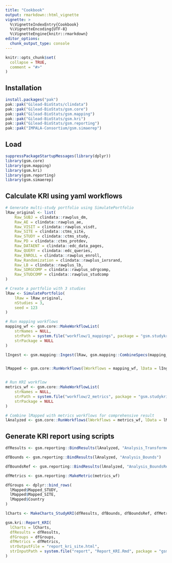 ```yaml
---
title: "Cookbook"
output: rmarkdown::html_vignette
vignette: >
  %\VignetteIndexEntry{Cookbook}
  %\VignetteEncoding{UTF-8}
  %\VignetteEngine{knitr::rmarkdown}
editor_options: 
  chunk_output_type: console
---
```


```r
knitr::opts_chunk$set(
  collapse = TRUE,
  comment = "#>"
)
```

## Installation

```r
install.packages("pak")
pak::pak("Gilead-BioStats/clindata")
pak::pak("Gilead-BioStats/gsm.core")
pak::pak("Gilead-BioStats/gsm.mapping")
pak::pak("Gilead-BioStats/gsm.kri")
pak::pak("Gilead-BioStats/gsm.reporting")
pak::pak("IMPALA-Consortium/gsm.simaerep")
```

## Load

```r
suppressPackageStartupMessages(library(dplyr))
library(gsm.core)
library(gsm.mapping)
library(gsm.kri)
library(gsm.reporting)
library(gsm.simaerep)
```


## Calculate KRI using yaml workflows

```r
# Generate multi-study portfolio using SimulatePortfolio
lRaw_original <- list(
    Raw_SUBJ = clindata::rawplus_dm,
    Raw_AE = clindata::rawplus_ae,
    Raw_VISIT = clindata::rawplus_visdt,
    Raw_SITE = clindata::ctms_site,
    Raw_STUDY = clindata::ctms_study,
    Raw_PD = clindata::ctms_protdev,
    Raw_DATAENT = clindata::edc_data_pages,
    Raw_QUERY = clindata::edc_queries,
    Raw_ENROLL = clindata::rawplus_enroll,
    Raw_Randomization = clindata::rawplus_ixrsrand,
    Raw_LB = clindata::rawplus_lb,
    Raw_SDRGCOMP = clindata::rawplus_sdrgcomp,
    Raw_STUDCOMP = clindata::rawplus_studcomp
)

# Create a portfolio with 3 studies
lRaw <- SimulatePortfolio(
    lRaw = lRaw_original,
    nStudies = 3,
    seed = 123
)

# Run mapping workflows
mapping_wf <- gsm.core::MakeWorkflowList(
    strNames = NULL,
    strPath = system.file("workflow/1_mappings", package = "gsm.studykri"),
    strPackage = NULL
)

lIngest <- gsm.mapping::Ingest(lRaw, gsm.mapping::CombineSpecs(mapping_wf))


lMapped <- gsm.core::RunWorkflows(lWorkflows = mapping_wf, lData = lIngest)


# Run KRI workflow
metrics_wf <- gsm.core::MakeWorkflowList(
    strNames = NULL,
    strPath = system.file("workflow/2_metrics", package = "gsm.studykri"),
    strPackage = NULL
)

# Combine lMapped with metrics workflows for comprehensive result
lAnalyzed <- gsm.core::RunWorkflows(lWorkflows = metrics_wf, lData = lMapped)

```

## Generate KRI report using scripts

```r

dfResults <- gsm.reporting::BindResults(lAnalyzed, "Analysis_Transformed")

dfBounds <- gsm.reporting::BindResults(lAnalyzed, "Analysis_Bounds")

dfBoundsRef <- gsm.reporting::BindResults(lAnalyzed, "Analysis_BoundsRef")

dfMetrics <- gsm.reporting::MakeMetric(metrics_wf)

dfGroups <- dplyr::bind_rows(
  lMapped$Mapped_STUDY,
  lMapped$Mapped_SITE,
  lMapped$Country
)

lCharts <- MakeCharts_StudyKRI(dfResults, dfBounds, dfBoundsRef, dfMetrics)

gsm.kri::Report_KRI(
  lCharts = lCharts,
  dfResults = dfResults,
  dfGroups = dfGroups,
  dfMetrics = dfMetrics,
  strOutputFile = "report_kri_site.html",
  strInputPath = system.file("report", "Report_KRI.Rmd", package = "gsm.studykri")
)

```
